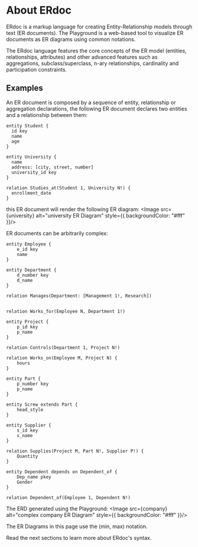 
# About ERdoc
 
ERdoc is a markup language for creating Entity-Relationship models through text (ER documents).
The Playground is a web-based tool to visualize ER documents as ER diagrams using common notations.

The ERdoc language features the core concepts of the ER model (entities, relationships, attributes) and other advanced features such as
aggregations, subclass/superclass, n-ary relationships, cardinality and participation constraints.

## Examples

An ER document is composed by a sequence of entity, relationship or aggregation declarations, the following ER document declares two entities and a relationship
between them:

```erdoc
entity Student {
  id key
  name
  age
}

entity University {
  name 
  address: [city, street, number]
  university_id key
}

relation Studies_at(Student 1, University N!) {
  enrollment_date
}
```
this ER document will render the following ER diagram:
<Image src={university} alt="university ER Diagram" style={{ backgroundColor: "#fff" }}/>

ER documents can be arbitrarily complex:
```erdoc
entity Employee {
    e_id key
    name
}

entity Department {
    d_number key
    d_name
}

relation Manages(Department: [Management 1!, Research])


relation Works_for(Employee N, Department 1!)

entity Project {
    p_id key
    p_name
}

relation Controls(Department 1, Project N!)

relation Works_on(Employee M, Project N) {
    hours
}

entity Part {
    p_number key
    p_name
}

entity Screw extends Part {
    head_style
}

entity Supplier {
    s_id key
    s_name
}

relation Supplies(Project M, Part N!, Supplier P!) {
    Quantity
}

entity Dependent depends on Dependent_of {
    Dep_name pkey
    Gender
}

relation Dependent_of(Employee 1, Dependent N!)
```
The ERD generated using the Playground:
<Image src={company} alt="complex company ER Diagram" style={{ backgroundColor: "#fff" }}/>

<Callout>
The ER Diagrams in this page use the (min, max) notation.
</Callout>

Read the next sections to learn more about ERdoc's syntax.